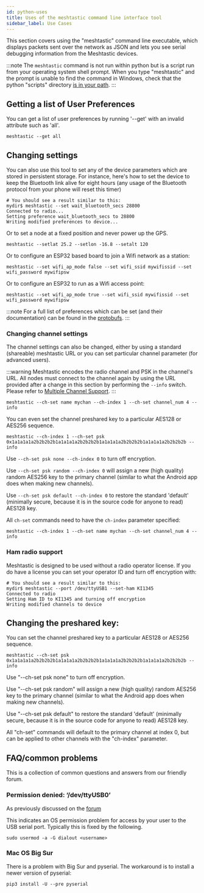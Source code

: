 ```yaml
---
id: python-uses
title: Uses of the meshtastic command line interface tool
sidebar_label: Use Cases
---
```


This section covers using the "meshtastic" command line executable, which displays packets sent over the network as JSON and lets you see serial debugging information from the Meshtastic devices.

:::note
The `meshtastic` command is not run within python but is a script run from your operating system shell prompt. When you type "meshtastic" and the prompt is unable to find the command in Windows, check that the python "scripts" directory [is in your path](https://datatofish.com/add-python-to-windows-path).
:::

## Getting a list of User Preferences

You can get a list of user preferences by running '--get' with an invalid attribute such as 'all'.

```shell
meshtastic --get all
```

## Changing settings

You can also use this tool to set any of the device parameters which are stored in persistent storage. For instance, here's how to set the device
to keep the Bluetooth link alive for eight hours (any usage of the Bluetooth protocol from your phone will reset this timer)

```shell title="Expected Output"
# You should see a result similar to this:
mydir$ meshtastic --set wait_bluetooth_secs 28800
Connected to radio...
Setting preference wait_bluetooth_secs to 28800
Writing modified preferences to device...
```

Or to set a node at a fixed position and never power up the GPS.

```shell
meshtastic --setlat 25.2 --setlon -16.8 --setalt 120
```

Or to configure an ESP32 based board to join a Wifi network as a station:

```shell
meshtastic --set wifi_ap_mode false --set wifi_ssid mywifissid --set wifi_password mywifipsw
```

Or to configure an ESP32 to run as a Wifi access point:

```shell
meshtastic --set wifi_ap_mode true --set wifi_ssid mywifissid --set wifi_password mywifipsw
```

:::note
For a full list of preferences which can be set (and their documentation) can be found in the [protobufs](/docs/developers/protobufs/api#radioconfiguserpreferences).
:::

### Changing channel settings

The channel settings can also be changed, either by using a standard (shareable) meshtastic URL or you can set particular channel parameter (for advanced users).

:::warning
Meshtastic encodes the radio channel and PSK in the channel's URL. All nodes must connect to the channel again by using the URL provided after a change in this section by performing the `--info` switch. Please refer to [Multiple Channel Support](/docs/software/device/device-channels).
:::

```shell
meshtastic --ch-set name mychan --ch-index 1 --ch-set channel_num 4 --info
```

You can even set the channel preshared key to a particular AES128 or AES256 sequence.

```shell
meshtastic --ch-index 1 --ch-set psk 0x1a1a1a1a2b2b2b2b1a1a1a1a2b2b2b2b1a1a1a1a2b2b2b2b1a1a1a1a2b2b2b2b --info
```

Use `--ch-set psk none --ch-index 0` to turn off encryption.

Use `--ch-set psk random --ch-index 0` will assign a new (high quality) random AES256 key to the primary channel (similar to what the Android app does when making new channels).

Use `--ch-set psk default --ch-index 0` to restore the standard 'default' (minimally secure, because it is in the source code for anyone to read) AES128 key.

All `ch-set` commands need to have the `ch-index` parameter specified:

```shell
meshtastic --ch-index 1 --ch-set name mychan --ch-set channel_num 4 --info
```

### Ham radio support

Meshtastic is designed to be used without a radio operator license. If you do have a license you can set your operator ID and turn off encryption with:

```shell title="Expected Output"
# You should see a result similar to this:
mydir$ meshtastic --port /dev/ttyUSB1 --set-ham KI1345
Connected to radio
Setting Ham ID to KI1345 and turning off encryption
Writing modified channels to device
```

## Changing the preshared key:

You can set the channel preshared key to a particular AES128 or AES256 sequence.

```
meshtastic --ch-set psk 0x1a1a1a1a2b2b2b2b1a1a1a1a2b2b2b2b1a1a1a1a2b2b2b2b1a1a1a1a2b2b2b2b --info
```

Use "--ch-set psk none" to turn off encryption.

Use "--ch-set psk random" will assign a new (high quality) random AES256 key to the primary channel (similar to what the Android app does when making new channels).

Use "--ch-set psk default" to restore the standard 'default' (minimally secure, because it is in the source code for anyone to read) AES128 key.

All "ch-set" commands will default to the primary channel at index 0, but can be applied to other channels with the "ch-index" parameter.

## FAQ/common problems

This is a collection of common questions and answers from our friendly forum.

### Permission denied: ‘/dev/ttyUSB0’

As previously discussed on the [forum](https://meshtastic.discourse.group/t/question-on-permission-denied-dev-ttyusb0/590/3?u=geeksville)

This indicates an OS permission problem for access by your user to the USB serial port. Typically this is fixed by the following.

```shell
sudo usermod -a -G dialout <username>
```

### Mac OS Big Sur

There is a problem with Big Sur and pyserial. The workaround is to install a newer version of pyserial:

```shell
pip3 install -U --pre pyserial
```
